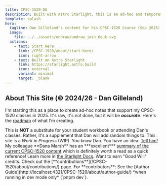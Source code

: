 ```yaml
---
title: CPSC-1520-DG
description: Built with Astro Starlight, this is an ad-hoc and temporary site that Dan makes available for his students.
template: splash
hero:
  tagline: Dan Gilleland's content for his CPSC-1520 Course (Sep 2025).
  image:
    file: ../../assets/undraw/undraw_join_6quk.svg
  actions:
    - text: Start Here
      link: /CPSC-1520/about/start-here/
      icon: right-arrow
    - text: Built on Astro Starlight
      link: https://starlight.astro.build
      icon: external
      variant: minimal
      target: _blank
---
```



## About This Site (&copy; 2024/26 - Dan Gilleland)

I'm starting this as a place to create ad-hoc notes that support my CPSC-1520 classes in 2025. It's raw, it's not done, but it will be ***accurate***. Here's the <a target="_blank" href="https://github.com/dgilleland/CPSC-1520/issues/1">roadmap</a> of what I'm creating.

<CardGrid stagger>
    <Card title="Sporatically Updated" icon="add-document">
        This is <b>NOT</b> a substitute for your student workbook or attending Dan's classes. Rather, it's a supplement that Dan will add random things to.
    </Card>
    <Card title="Work In Progress" icon="pencil">
        This site is a <i>Work in Progress</i> (<abbr>WIP</abbr>).
    </Card>
    <Card title="Have a Suggestion?" icon="setting">
        You know Dan. You have an idea. <a target="_blank" href="https://github.com/dgilleland/CPSC-1520/issues/4">Tell him!</a>
    </Card>
    <Card title="Dana Marsh's Notes" icon="approve-check-circle">
        My colleague **Dana Marsh** has an ***excellent*** <a target="_blank" href="https://dmarshnait.github.io/cpsc1520/QuickReference">summary of the current CPSC-1520 content</a> which is definitely worth a read as a quick reference!
    </Card>
    <Card title="Read the docs" icon="open-book">
        Learn more in <a target="_blank" href="https://starlight.astro.build/">the Starlight Docs</a>.
    </Card>
    <Card title="Contributions" icon="comment-alt">
        Want to earn "Good Will" credits. Check out the [**contributions**](/CPSC-1520/about/contributions/) page.
    </Card>
    <Card title="Dev-Mode" icon="backstage">
        For **contributors**: See the [Author Guide](http://localhost:4321/CPSC-1520/about/author-guide/) *when running in dev mode only* (`pnpm dev`).
    </Card>
</CardGrid>
